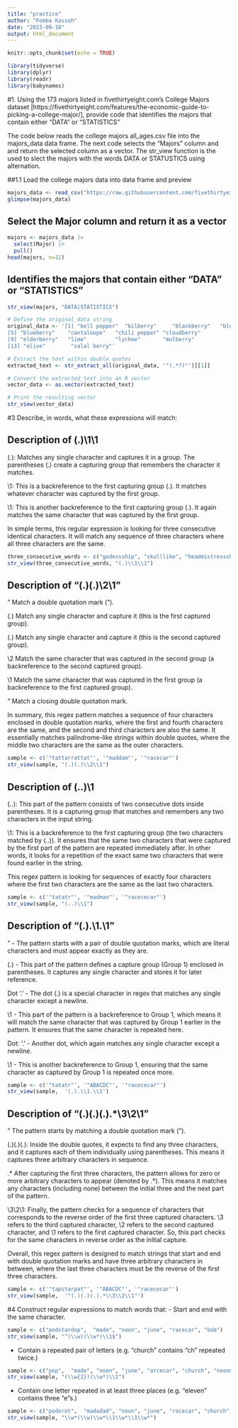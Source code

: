 ---
title: "practice"
author: "Fomba Kassoh"
date: "2023-09-18"
output: html_document
---

```{r setup, include=FALSE}
knitr::opts_chunk$set(echo = TRUE)
```


```{r libraries}
library(tidyverse)
library(dplyr)
library(readr)
library(babynames)
```
#1. Using the 173 majors listed in fivethirtyeight.com’s College Majors dataset [https://fivethirtyeight.com/features/the-economic-guide-to-picking-a-college-major/], provide code that identifies the majors that contain either "DATA" or "STATISTICS"

The code below reads the college majors all_ages.csv file into the majors_data data frame. The next code selects the "Majors" column and and return the selected column as a vector.  The str_view function is the used to slect the majors with the words DATA or STATUSTICS using alternation. 

##1.1 Load the college majors data into data frame and preview 
```{r}
majors_data <- read_csv("https://raw.githubusercontent.com/fivethirtyeight/data/master/college-majors/all-ages.csv")
glimpse(majors_data)
```
## Select the Major column and return it as a vector

```{r}
majors <- majors_data |> 
  select(Major) |> 
  pull()
head(majors, n=12)
```
## Identifies the majors that contain either "DATA" or "STATISTICS"

```{r}
str_view(majors, "DATA|STATISTICS")
```

```{r}
# Define the original_data string
original_data <- '[1] "bell pepper"  "bilberry"     "blackberry"   "blood orange"
[5] "blueberry"    "cantaloupe"   "chili pepper" "cloudberry"  
[9] "elderberry"   "lime"         "lychee"       "mulberry"    
[13] "olive"        "salal berry"'

# Extract the text within double quotes
extracted_text <- str_extract_all(original_data, '"(.*?)"')[[1]]

# Convert the extracted_text into an R vector
vector_data <- as.vector(extracted_text)

# Print the resulting vector
str_view(vector_data)

```
#3 Describe, in words, what these expressions will match:

## Description of (.)\1\1


(.): Matches any single character and captures it in a group. The parentheses (.) create a capturing group that remembers the character it matches.

\1: This is a backreference to the first capturing group (.). It matches whatever character was captured by the first group.

\1: This is another backreference to the first capturing group (.). It again matches the same character that was captured by the first group.

In simple terms, this regular expression is looking for three consecutive identical characters. It will match any sequence of three characters where all three characters are the same.

```{r example of (.)\1\1}
three_consecutive_words <- c("godessship", "skulllike", "headmistressship", "hostessship", "godess-ship", "skull-like", "headmistress-ship", "hostess-ship")
str_view(three_consecutive_words, "(.)\\1\\1")
```
## Description of "(.)(.)\\2\\1"


" Match a double quotation mark (").

(.) Match any single character and capture it (this is the first captured group).

(.) Match any single character and capture it (this is the second captured group).

\\2  Match the same character that was captured in the second group (a backreference to the second captured group).

\\1 Match the same character that was captured in the first group (a backreference to the first captured group).

" Match a closing double quotation mark.

In summary, this regex pattern matches a sequence of four characters enclosed in double quotation marks, where the first and fourth characters are the same, and the second and third characters are also the same. It essentially matches palindrome-like strings within double quotes, where the middle two characters are the same as the outer characters.

```{r example of (.)(.)\\2\\1}
sample <- c('"tattarrattat"', '"maddam"', '"racecar"')
str_view(sample, "(.)(.)\\2\\1")
```
## Description of (..)\1

(..): This part of the pattern consists of two consecutive dots inside parentheses. It is a capturing group that matches and remembers any two characters in the input string.

\1: This is a backreference to the first capturing group (the two characters matched by (..)). It ensures that the same two characters that were captured by the first part of the pattern are repeated immediately after. In other words, it looks for a repetition of the exact same two characters that were found earlier in the string.

This regex pattern is looking for sequences of exactly four characters where the first two characters are the same as the last two characters. 



```{r}
sample <- c('"tatatr"', '"madman"', '"racececar"')
str_view(sample, "(..)\\1")
```
## Description of "(.).\1.\1"

" - The pattern starts with a pair of double quotation marks, which are literal characters and must appear exactly as they are.

(.) - This part of the pattern defines a capture group (Group 1) enclosed in parentheses. It captures any single character and stores it for later reference.

Dot '.' - The dot (.) is a special character in regex that matches any single character except a newline.

\1 - This part of the pattern is a backreference to Group 1, which means it will match the same character that was captured by Group 1 earlier in the pattern. It ensures that the same character is repeated here.

Dot: '.' - Another dot, which again matches any single character except a newline.

\1 - This is another backreference to Group 1, ensuring that the same character as captured by Group 1 is repeated once more.

```{r example of "(.).\1.\1"}
sample <- c('"tatatr"', '"ABACDC"', '"racececar"')
str_view(sample,  '(.).\\1.\\1')
```


## Description of "(.)(.)(.).*\3\2\1"


" The pattern starts by matching a double quotation mark (").

(.)(.)(.): Inside the double quotes, it expects to find any three characters, and it captures each of them individually using parentheses. This means it captures three arbitrary characters in sequence.

.* After capturing the first three characters, the pattern allows for zero or more arbitrary characters to appear (denoted by .*). This means it matches any characters (including none) between the initial three and the next part of the pattern.

\\3\\2\\1: Finally, the pattern checks for a sequence of characters that corresponds to the reverse order of the first three captured characters. \3 refers to the third captured character, \2 refers to the second captured character, and \1 refers to the first captured character. So, this part checks for the same characters in reverse order as the initial capture.

Overall, this regex pattern is designed to match strings that start and end with double quotation marks and have three arbitrary characters in between, where the last three characters must be the reverse of the first three characters.


```{r example of "(.)(.)(.).*\3\2\1"}
sample <- c('"tapstarpat"', '"ABACDC"', '"racececar"')
str_view(sample,  '"(.)(.)(.).*\\3\\2\\1"')
```

#4 Construct regular expressions to match words that:
- Start and end with the same character.



```{r}
sample <- c("podstardop",  "made", "noon", "june", "racecar", "bob")
str_view(sample, "^(\\w)(\\w*)\\1$")
```

- Contain a repeated pair of letters (e.g. "church" contains "ch" repeated twice.)
```{r}
sample <- c("pop",  "made", "noon", "june", "arcecar", "church", "noonnoon", "indeeded")
str_view(sample, "(\\w{2})(\\w*)\\1")
```
- Contain one letter repeated in at least three places (e.g. "eleven" contains three "e"s.)
```{r}
sample <- c("podorot",  "madadad", "noon", "june", "racecar", "church", "mississippi", "bookkeeper", "hello")
str_view(sample, "\\w*(\\w)\\w*\\1\\w*\\1\\w*")
```



